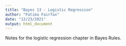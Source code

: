 ```yaml
---
title: "Bayes 13 - Logistic Regression"
author: "Fatima Fairfax"
date: "12/23/2021"
output: html_document
---
```


Notes for the logistic regression chapter in Bayes Rules.

